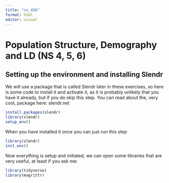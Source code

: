 ```yaml
---
title: "ns_456"
format: html
editor: visual
---
```


# Population Structure, Demography and LD (NS 4, 5, 6) 

## Setting up the environment and installing Slendr

We will use a package that is called Slendr later in these exercises, so here is some code to install it and activate it, as it is probably unlikely that you have it already, but if you do skip this step. You can read about the, very cool, package here: slendr.net

```r
install.packages(slendr)
library(slendr)
setup_env()
```

When you have installed it once you can just run this step

```r
library(slendr)
init_env()
```

Now everything is setup and initiated, we can open some libraries that are very useful, at least if you ask me:

```r
library(tidyverse)
library(magrittr)
```

## 
